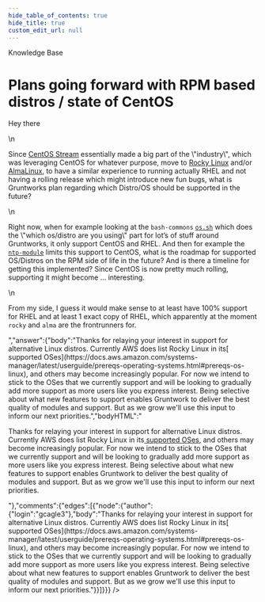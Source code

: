 ```yaml
---
hide_table_of_contents: true
hide_title: true
custom_edit_url: null
---
```



<CenterLayout>
<span class="title">Knowledge Base</span>
<h1>Plans going forward with RPM based distros / state of CentOS</h1>
<GitHub json={{"id":"D_kwDOF8slf84APBLk","number":286,"author":{"login":"janaurka"},"title":"Plans going forward with RPM based distros / state of CentOS","body":"Hey there\r\n\r\nSince [CentOS Stream](https://www.centos.org/centos-stream/) essentially made a big part of the \"industry\", which was leveraging CentOS for whatever purpose, move to [Rocky Linux](https://rockylinux.org/) and/or [AlmaLinux](https://almalinux.org/), to have a similar experience to running actually RHEL and not having a rolling release which might introduce new fun bugs, what is Gruntworks plan regarding which Distro/OS should be supported in the future?\r\n\r\nRight now, when for example looking at the `bash-commons` [`os.sh`](https://github.com/gruntwork-io/bash-commons/blob/master/modules/bash-commons/src/os.sh) which does the \"which os/distro are you using\" part for lot’s of stuff around Gruntworks, it only support CentOS and RHEL. And then for example the [`ntp-module`](https://github.com/gruntwork-io/terraform-aws-security/blob/master/modules/ntp/install.sh#L52-L69) limits this support to CentOS, what is the roadmap for supported OS/Distros on the RPM side of life in the future? And is there a timeline for getting this implemented? Since CentOS is now pretty much rolling, supporting it might become ... interesting. \r\n\r\nFrom my side, I guess it would make sense to at least have 100% support for RHEL and at least 1 exact copy of RHEL, which apparently at the moment `rocky` and `alma` are the frontrunners for.","bodyHTML":"<p dir=\"auto\">Hey there</p>\n<p dir=\"auto\">Since <a href=\"https://www.centos.org/centos-stream/\" rel=\"nofollow\">CentOS Stream</a> essentially made a big part of the \"industry\", which was leveraging CentOS for whatever purpose, move to <a href=\"https://rockylinux.org/\" rel=\"nofollow\">Rocky Linux</a> and/or <a href=\"https://almalinux.org/\" rel=\"nofollow\">AlmaLinux</a>, to have a similar experience to running actually RHEL and not having a rolling release which might introduce new fun bugs, what is Gruntworks plan regarding which Distro/OS should be supported in the future?</p>\n<p dir=\"auto\">Right now, when for example looking at the <code class=\"notranslate\">bash-commons</code> <a href=\"https://github.com/gruntwork-io/bash-commons/blob/master/modules/bash-commons/src/os.sh\"><code class=\"notranslate\">os.sh</code></a> which does the \"which os/distro are you using\" part for lot’s of stuff around Gruntworks, it only support CentOS and RHEL. And then for example the <a href=\"https://github.com/gruntwork-io/terraform-aws-security/blob/master/modules/ntp/install.sh#L52-L69\"><code class=\"notranslate\">ntp-module</code></a> limits this support to CentOS, what is the roadmap for supported OS/Distros on the RPM side of life in the future? And is there a timeline for getting this implemented? Since CentOS is now pretty much rolling, supporting it might become ... interesting.</p>\n<p dir=\"auto\">From my side, I guess it would make sense to at least have 100% support for RHEL and at least 1 exact copy of RHEL, which apparently at the moment <code class=\"notranslate\">rocky</code> and <code class=\"notranslate\">alma</code> are the frontrunners for.</p>","answer":{"body":"Thanks for relaying your interest in support for alternative Linux distros. Currently AWS does list Rocky Linux in its[ supported OSes](https://docs.aws.amazon.com/systems-manager/latest/userguide/prereqs-operating-systems.html#prereqs-os-linux), and others may become increasingly popular. For now we intend to stick to the OSes that we currently support and will be looking to gradually add more support as more users like you express interest. Being selective about what new features to support enables Gruntwork to deliver the best quality of modules and support. But as we grow we'll use this input to inform our next priorities.","bodyHTML":"<p dir=\"auto\">Thanks for relaying your interest in support for alternative Linux distros. Currently AWS does list Rocky Linux in its<a href=\"https://docs.aws.amazon.com/systems-manager/latest/userguide/prereqs-operating-systems.html#prereqs-os-linux\" rel=\"nofollow\"> supported OSes</a>, and others may become increasingly popular. For now we intend to stick to the OSes that we currently support and will be looking to gradually add more support as more users like you express interest. Being selective about what new features to support enables Gruntwork to deliver the best quality of modules and support. But as we grow we'll use this input to inform our next priorities.</p>"},"comments":{"edges":[{"node":{"author":{"login":"gcagle3"},"body":"Thanks for relaying your interest in support for alternative Linux distros. Currently AWS does list Rocky Linux in its[ supported OSes](https://docs.aws.amazon.com/systems-manager/latest/userguide/prereqs-operating-systems.html#prereqs-os-linux), and others may become increasingly popular. For now we intend to stick to the OSes that we currently support and will be looking to gradually add more support as more users like you express interest. Being selective about what new features to support enables Gruntwork to deliver the best quality of modules and support. But as we grow we'll use this input to inform our next priorities."}}]}}} />

</CenterLayout>
  

<!-- ##DOCS-SOURCER-START
{
  "sourcePlugin": "github-discussions",
  "hash": "13f53cdc82f887316bfe42baac65f811"
}
##DOCS-SOURCER-END -->
